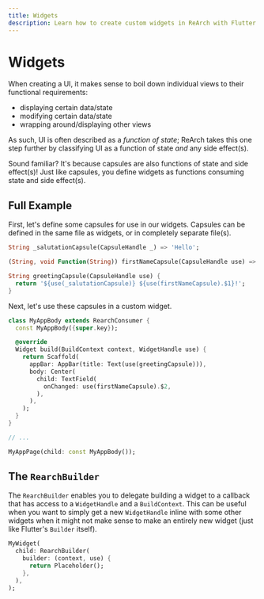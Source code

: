 ```yaml
---
title: Widgets
description: Learn how to create custom widgets in ReArch with Flutter.
---
```


# Widgets
When creating a UI, it makes sense to boil down individual views to their functional requirements:
- displaying certain data/state
- modifying certain data/state
- wrapping around/displaying other views

As such, UI is often described as a *function of state*;
ReArch takes this one step further by classifying UI as a
function of state *and* any side effect(s).

Sound familiar? It's because capsules are also functions of state and side effect(s)!
Just like capsules, you define widgets as functions consuming state and side effect(s).


## Full Example
First, let's define some capsules for use in our widgets.
Capsules can be defined in the same file as widgets, or in completely separate file(s).
```dart title="Defining some capsules"
String _salutationCapsule(CapsuleHandle _) => 'Hello';

(String, void Function(String)) firstNameCapsule(CapsuleHandle use) => use.state('Alice');

String greetingCapsule(CapsuleHandle use) {
  return '${use(_salutationCapsule)} ${use(firstNameCapsule).$1}!';
} 
```

Next, let's use these capsules in a custom widget.
```dart title="Defining a custom widget"
class MyAppBody extends RearchConsumer {
  const MyAppBody({super.key});

  @override
  Widget build(BuildContext context, WidgetHandle use) {
    return Scaffold(
      appBar: AppBar(title: Text(use(greetingCapsule))),
      body: Center(
        child: TextField(
          onChanged: use(firstNameCapsule).$2,
        ),
      ),
    );
  }
}

// ...

MyAppPage(child: const MyAppBody());
```


## The `RearchBuilder`
The `RearchBuilder` enables you to delegate building a widget
to a callback that has access to a `WidgetHandle` and a `BuildContext`.
This can be useful when you want to simply get a new `WidgetHandle` inline with some other widgets
when it might not make sense to make an entirely new widget (just like Flutter's `Builder` itself).
```dart
MyWidget(
  child: RearchBuilder(
    builder: (context, use) {
      return Placeholder();
    },
  ),
);
```

